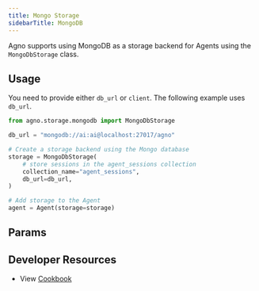 ```yaml
---
title: Mongo Storage
sidebarTitle: MongoDB
---
```


Agno supports using MongoDB as a storage backend for Agents using the `MongoDbStorage` class.

## Usage

You need to provide either `db_url` or `client`. The following example uses `db_url`.

```python mongodb_storage_for_agent.py
from agno.storage.mongodb import MongoDbStorage

db_url = "mongodb://ai:ai@localhost:27017/agno"

# Create a storage backend using the Mongo database
storage = MongoDbStorage(
    # store sessions in the agent_sessions collection
    collection_name="agent_sessions",
    db_url=db_url,
)

# Add storage to the Agent
agent = Agent(storage=storage)
```

## Params

<Snippet file="storage-mongodb-params.mdx" />

## Developer Resources

- View [Cookbook](https://github.com/agno-agi/agno/blob/main/cookbook/storage/mongodb_storage/mongodb_storage_for_agent.py)
